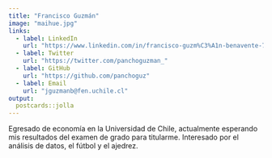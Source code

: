 ```yaml
---
title: "Francisco Guzmán"
image: "maihue.jpg"
links:
  - label: LinkedIn
    url: "https://www.linkedin.com/in/francisco-guzm%C3%A1n-benavente-74b8941b4/"
  - label: Twitter
    url: "https://twitter.com/panchoguzman_"
  - label: GitHub
    url: "https://github.com/panchoguz"
  - label: Email
    url: "jguzmanb@fen.uchile.cl"
output:
  postcards::jolla
---
```

 
Egresado de economía en la Universidad de Chile, actualmente esperando mis resultados del examen de grado para titularme. Interesado por el análisis de datos, el fútbol y el ajedrez.
